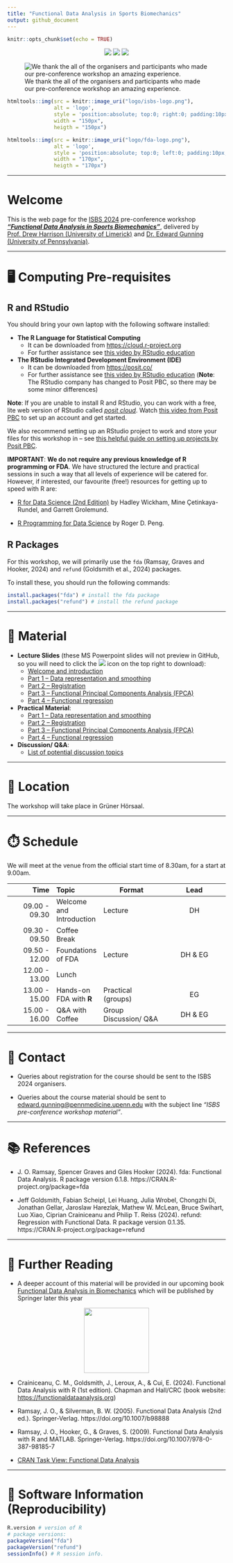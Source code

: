 ```yaml
---
title: "Functional Data Analysis in Sports Biomechanics"
output: github_document
---
```


```r
knitr::opts_chunk$set(echo = TRUE)
```


<center>

![](logo/ISBS-Logo-2024.png) ![](logo/whitespace.png) ![](logo/fda-logo.png)

</center>

![We thank the all of the organisers and participants who made our pre-conference workshop an amazing experience.](logo/isbs-course.png)


```r
htmltools::img(src = knitr::image_uri("logo/isbs-logo.png"), 
               alt = 'logo', 
               style = 'position:absolute; top:0; right:0; padding:10px;',
               width = "150px",
               heigth = "150px")
```

```r
htmltools::img(src = knitr::image_uri("logo/fda-logo.png"), 
               alt = 'logo', 
               style = 'position:absolute; top:0; left:0; padding:10px;',
               width = "170px",
               heigth = "170px")
```

---

# Welcome

This is the web page for the [ISBS 2024](https://www.isbs2024.com) pre-conference workshop [_**"Functional Data Analysis in Sports Biomechanics"**_](https://www.isbs2024.com/wp-content/uploads/2024/03/Pre-workshop_FDA.pdf), delivered by [Prof. Drew Harrison (University of Limerick)](https://www.ul.ie/shprc/professor-drew-harrison) and [Dr. Edward Gunning (University of Pennsylvania)](https://edwardgunning.github.io/).

---

# 🖥 Computing Pre-requisites

## R and RStudio

You should bring your own laptop with the following software installed:

* **The R Language for Statistical Computing**
  * It can be downloaded from [https://cloud.r-project.org](https://cloud.r-project.org)
  * For further assistance see [this video by RStudio education](https://vimeo.com/203516510)

* **The RStudio Integrated Development Environment (IDE)**
  * It can be downloaded from [https://posit.co/](https://posit.co/)
  * For further assistance see [this video by RStudio education](https://vimeo.com/203516510) (**Note**: The RStudio company has changed to Posit PBC, so there may be some minor differences)


**Note**: If you are unable to install R and RStudio, you can work with a free, lite web version of RStudio called [*posit cloud*](https://posit.cloud/). Watch [this video from Posit PBC](https://www.youtube.com/watch?v=-fzwm4ZhVQQ) to set up an account and get started.

We also recommend setting up an RStudio project to work and store your files for this workshop in -- see [this helpful guide on setting up projects by Posit PBC](https://support.posit.co/hc/en-us/articles/200526207-Using-RStudio-Projects).

**IMPORTANT**: **We do not require any previous knowledge of R programming or FDA**. We have structured the lecture and practical sessions in such a way that all levels of experience will be catered for. However, if interested, our favourite (free!) resources for getting up to speed with R are:

* [R for Data Science (2nd Edition)](https://r4ds.hadley.nz/) by Hadley Wickham, Mine Çetinkaya-Rundel, and Garrett Grolemund.

* [R Programming for Data Science](https://bookdown.org/rdpeng/rprogdatascience/) by Roger D. Peng.

## R Packages

For this workshop, we will primarily use the `fda` (Ramsay, Graves and  Hooker, 2024) and `refund` (Goldsmith et al., 2024) packages.

To install these, you should run the following commands:

```r
install.packages("fda") # install the fda package
install.packages("refund") # install the refund package
```

---

# 📒 Material

* **Lecture Slides** (these MS Powerpoint slides will not preview in GitHub, so you will need to click the ![](logo/download-raw-file.png) icon on the top right to download):
    * [Welcome and introduction](slides/01-welcome.pptx)
    * [Part 1 -- Data representation and smoothing](slides/02-smoothing.pptx)
    * [Part 2 -- Registration](slides/03-registration.pptx)
    * [Part 3 -- Functional Principal Components Analysis (FPCA)](slides/04-fpca.pptx)
    * [Part 4 -- Functional regression](slides/05-fregression.pptx)

* **Practical Material**:
  * [Part 1 -- Data representation and smoothing](practicals/01-smoothing.md)
  * [Part 2 -- Registration](practicals/02-registration.md)
  * [Part 3 -- Functional Principal Components Analysis (FPCA)](practicals/03-fpca.md)
  * [Part 4 -- Functional regression](practicals/04-functional-regression.md)

* **Discussion/ Q&A**:
  * [List of potential discussion topics](slides/discussion-q-and-a.pptx)

---

# 🏢 Location

The workshop will take place in Grüner Hörsaal.

---

# ⏱️ Schedule

We will meet at the venue from the official start time of 8.30am, for a start at 9.00am.

| Time | Topic | Format | Lead |
|-------:|:------|-----------|:---------:|
| $09.00$ - $09.30$ | Welcome and Introduction | Lecture | DH | 
| $09.30$ - $09.50$ | Coffee Break |  |  |
| $09.50$ - $12.00$ | Foundations of FDA | Lecture | DH & EG |
| $12.00$ - $13.00$ | Lunch |  |  |
| $13.00$ - $15.00$ | Hands-on FDA with **R** | Practical (groups) | EG |
| $15.00$ - $16.00$ | Q&A with Coffee | Group Discussion/ Q&A | DH & EG

---

# 📧 Contact

* Queries about registration for the course should be sent to the ISBS 2024 organisers.

* Queries about the course material should be sent to [edward.gunning@pennmedicine.upenn.edu](mailto:edward.gunning@pennmedicine.upenn.edu) with the subject line *"ISBS pre-conference workshop material"*.

---

# 📚 References

* J. O. Ramsay, Spencer Graves and Giles Hooker (2024). fda: Functional
  Data Analysis. R package version 6.1.8.
  https://CRAN.R-project.org/package=fda
  
* Jeff Goldsmith, Fabian Scheipl, Lei Huang, Julia Wrobel, Chongzhi Di,
  Jonathan Gellar, Jaroslaw Harezlak, Mathew W. McLean, Bruce Swihart,
  Luo Xiao, Ciprian Crainiceanu and Philip T. Reiss (2024). refund:
  Regression with Functional Data. R package version 0.1.35.
  https://CRAN.R-project.org/package=refund


---

# 📖 Further Reading

* A deeper account of this material will be provided in our upcoming book [Functional Data Analysis in Biomechanics](https://link.springer.com/book/9783031688614) which will be published by Springer later this year 

<center>
<img src="logo/book-cover.png" width="150">
</center>

* Crainiceanu, C. M., Goldsmith, J., Leroux, A., & Cui, E. (2024). Functional Data Analysis with R (1st edition). Chapman and Hall/CRC (book website: [https://functionaldataanalysis.org](https://functionaldataanalysis.org))

* Ramsay, J. O., & Silverman, B. W. (2005). Functional Data Analysis (2nd ed.). Springer-Verlag. https://doi.org/10.1007/b98888

* Ramsay, J. O., Hooker, G., & Graves, S. (2009). Functional Data Analysis with R and MATLAB. Springer-Verlag. https://doi.org/10.1007/978-0-387-98185-7

* [CRAN Task View: Functional Data Analysis](https://cran.r-project.org/web/views/FunctionalData.html)

---

# 💾 Software Information (Reproducibility)


```r
R.version # version of R
# package versions:
packageVersion("fda") 
packageVersion("refund")
sessionInfo() # R session info.
```


